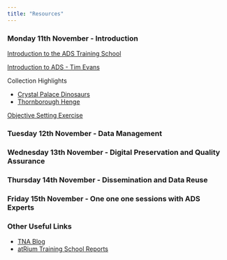 ```yaml
---
title: "Resources"
---
```


### Monday 11th November - Introduction

[Introduction to the ADS Training School](/resources/tna_intro.pdf)

[Introduction to ADS - Tim Evans](/resources/evans_intro.pdf)

Collection Highlights

-   [Crystal Palace Dinosaurs](/resources/crystal.pdf)
-   [Thornborough Henge](/resources/thornborough.pdf)

[Objective Setting Exercise](/resources/tna_objectives.pdf)

### Tuesday 12th November - Data Management

### Wednesday 13th November - Digital Preservation and Quality Assurance

### Thursday 14th November - Dissemination and Data Reuse

### Friday 15th November - One one one sessions with ADS Experts

### Other Useful Links

-   [TNA Blog](https://atrium-research.eu/blog/)
-   [atRium Training School Reports](https://petrpajdla.github.io/atRium/report.html)
